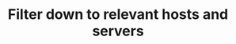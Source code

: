 ---
title: Filter down to relevant hosts and servers
metaDescription: Solve system outages by investigating resource bottlenecks across your system infrastructure.
---